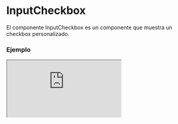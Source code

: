 
# InputCheckbox

El componente InputCheckbox es un componente que muestra un checkbox personalizado.

### Ejemplo

<Iframe src="https://fenextjs-component-storybook.vercel.app/iframe.html?args=&id=input-inputcheckbox--index&viewMode=story" />

### Importacion

Para importar el componente InputCheckbox, se puede hacer desde fenextjs o fenextjs-component

```tsx copy
import {
  InputCheckbox,
  InputCheckboxProps,
} from "fenextjs/cjs/component/Input/Checkbox";
```

o

```tsx copy
import {
  InputCheckbox,
  InputCheckboxProps,
} from "fenextjs-component/cjs/Input/Checkbox";
```

### Parametros

| Propiedad       |             Tipo              | Requerido | Default | Descripción                                                                                                                                                       |
| --------------- | :---------------------------: | :-------: | :-----: | :---------------------------------------------------------------------------------------------------------------------------------------------------------------- |
| label           |             `any`             |    No     |         | La etiqueta que se mostrará junto al checkbox.                                                                                                                    |
| labelPosition   |      `"right" \| "left"`      |    No     |         | La posición de la etiqueta con respecto al checkbox. Puede ser "right" (derecha) o "left" (izquierda).                                                            |
| name            |           `string`            |    No     |         | El atributo de nombre del elemento de entrada del checkbox.                                                                                                       |
| onChange        |    `(e: boolean) => void`     |    No     |         | Una función de devolución de llamada para ejecutar cuando se cambia el estado del checkbox. Recibe un valor booleano que indica si el checkbox está marcado o no. |
| defaultValue    |           `boolean`           |    No     |         | El valor predeterminado del checkbox cuando se renderiza por primera vez.                                                                                         |
| useValue        |           `boolean`           |    No     |         | Un valor booleano que indica si se debe usar el atributo de valor del elemento de entrada del checkbox o no.                                                      |
| value           |           `boolean`           |    No     |         | El valor del elemento de entrada del checkbox.                                                                                                                    |
| disabled        |           `boolean`           |    No     |         | Un valor booleano que indica si el checkbox está desactivado o no.                                                                                                |
| onValidateCheck | `() => Promise<void> \| void` |    No     |         | Una función de devolución de llamada para ejecutar cuando se valida el checkbox. Debe devolver una promesa o void.                                                |

### Storybook

Para ver el storybook del componente lo puede hacer con este [link](https://fenextjs-component-storybook.vercel.app/?path=/story/input-inputcheckbox--index)

### Usos

- Uso básico del componente InputCheckbox

```tsx copy
<InputCheckbox />
```
